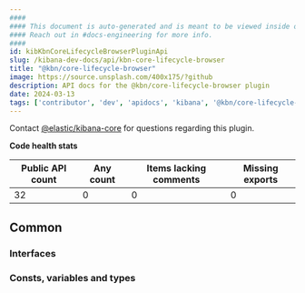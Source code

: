 ```yaml
---
####
#### This document is auto-generated and is meant to be viewed inside our experimental, new docs system.
#### Reach out in #docs-engineering for more info.
####
id: kibKbnCoreLifecycleBrowserPluginApi
slug: /kibana-dev-docs/api/kbn-core-lifecycle-browser
title: "@kbn/core-lifecycle-browser"
image: https://source.unsplash.com/400x175/?github
description: API docs for the @kbn/core-lifecycle-browser plugin
date: 2024-03-13
tags: ['contributor', 'dev', 'apidocs', 'kibana', '@kbn/core-lifecycle-browser']
---
```




Contact [@elastic/kibana-core](https://github.com/orgs/elastic/teams/kibana-core) for questions regarding this plugin.

**Code health stats**

| Public API count  | Any count | Items lacking comments | Missing exports |
|-------------------|-----------|------------------------|-----------------|
| 32 | 0 | 0 | 0 |

## Common

### Interfaces
<DocDefinitionList data={kbnCoreLifecycleBrowserObj.common.interfaces}/>

### Consts, variables and types
<DocDefinitionList data={kbnCoreLifecycleBrowserObj.common.misc}/>

